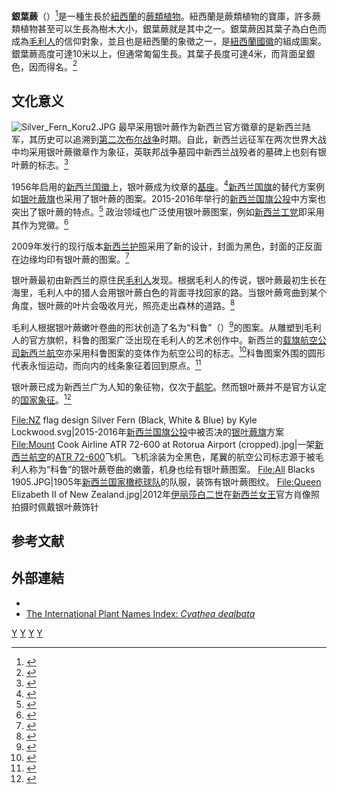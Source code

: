 {{NoteTA
|1=zh-hans:新西兰;zh-hant:紐西蘭
}}
{{Speciesbox 
| taxon = Cyathea dealbata
| image = Silver-fern.jpg
| authority = (G. Forster) Swartz, 1801
| synonyms =
*''Polypodium dealbatum'' <small>G. Forster, 1786</small>
*''Cyathea tricolor'' <small>Colenso, 1883</small>
*''Alsophila tricolor'' <small>(Colenso) Tryon, 1970</small>
|range_map=Cyathea dealbata distribution map.png
}}
'''銀葉蕨'''（{{Snamei|Cyathea dealbata}}）<ref name="BSBI07">{{cite web|title=BSBI List 2007|url=http://www.bsbi.org.uk/BSBIList2007.xls|accessdate=2014-10-17|format=xls|publisher=Botanical Society of Britain and Ireland|archive-url=https://www.webcitation.org/6VqJ46atN?url=http://www.bsbi.org.uk/BSBIList2007.xls|archive-date=2015-01-25|deadurl=yes}}</ref>是一種生長於[[紐西蘭|紐西蘭]]的[[羊齿植物|蕨類植物]]。紐西蘭是蕨類植物的寶庫，許多蕨類植物甚至可以生長為樹木大小，銀葉蕨就是其中之一。銀葉蕨因其葉子為白色而成為[[毛利人|毛利人]]的信仰對象，並且也是紐西蘭的象徵之一，是[[紐西蘭國徽|紐西蘭國徽]]的組成圖案。銀葉蕨高度可達10米以上，但通常匍匐生長。其葉子長度可達4米，而背面呈銀色，因而得名。<ref name="large2004">{{cite book|last=Large|first=M. F.|author2=Braggins, J. F.|title=Tree Ferns|url=https://archive.org/details/treeferns00larg_043|year=2004|publisher=Timber Press, Inc.|isbn=0-88192-630-2|pages=[https://archive.org/details/treeferns00larg_043/page/n119 120]–121}}</ref>

== 文化意义 ==
[[Image:Silver_Fern_Koru2.JPG|thumb]]
最早采用银叶蕨作为新西兰官方徽章的是新西兰陆军，其历史可以追溯到[[第二次布尔战争|第二次布尔战争]]时期。自此，新西兰远征军在两次世界大战中均采用银叶蕨徽章作为象征，英联邦战争墓园中新西兰战殁者的墓碑上也刻有银叶蕨的标志。<ref name=":0">{{cite web|title=The significance of the silver fern|url=https://www.tepapa.govt.nz/discover-collections/read-watch-play/maori/significance-silver-fern|access-date=2022-02-05|date=2017-07-06|website=Museum of New Zealand Te Papa Tongarewa, Wellington, NZ|language=en}}</ref>

1956年启用的[[新西兰国徽|新西兰国徽]]上，银叶蕨成为纹章的[[基座_(纹章学)|基座]]。<ref>{{cite web|title=Coat of arms - Coat of arms overview|url=https://teara.govt.nz/en/ephemera/35051/new-zealand-coat-of-arms|access-date=2022-02-05|date=2012-06-12|publisher=e Ara - the Encyclopedia of New Zealand|last1=Levine|first1=Stephen}}</ref>[[新西兰国旗|新西兰国旗]]的替代方案例如[[银叶蕨旗|银叶蕨旗]]也采用了银叶蕨的图案。2015-2016年举行的[[新西兰国旗公投|新西兰国旗公投]]中方案也突出了银叶蕨的特点。<ref>{{cite news|title=NZ confirms flag referendum candidate|url=https://www.bbc.co.uk/news/world-asia-35090641|access-date=2022-02-05|work=BBC News|date=2015-12-15}}</ref> 政治领域也广泛使用银叶蕨图案，例如[[新西兰工党|新西兰工党]]即采用其作为党徽。<ref>{{cite web|title=Register of Political Parties|url=https://www.elections.org.nz/parties-candidates/registered-political-parties/register-political-parties|access-date=2018-10-12|publisher=Electoral Commission|language=en}}</ref>

2009年发行的现行版本[[新西兰护照|新西兰护照]]采用了新的设计，封面为黑色，封面的正反面在边缘均印有银叶蕨的图案。<ref>{{Cite web|title=New style ePassport released today | Scoop News|url=https://www.scoop.co.nz/stories/PA0911/S00319.htm|access-date=2022-02-05|date=2009-11-23|website=scoop.co.nz}}</ref>

银叶蕨最初由新西兰的原住民[[毛利人|毛利人]]发现。根据毛利人的传说，银叶蕨最初生长在海里，毛利人中的猎人会用银叶蕨白色的背面寻找回家的路。当银叶蕨弯曲到某个角度，银叶蕨的叶片会吸收月光，照亮走出森林的道路。<ref>{{Cite web|title=Significance of the Silver Fern|url=https://thefernbrand.co.nz/significance-of-the-silver-fern/|access-date=2022-02-05|website=thefernbrand.co.nz}}</ref>

毛利人根据银叶蕨嫩叶卷曲的形状创造了名为“科鲁”（{{lang-mi|koru}}）<ref>{{cite web|title=Māori dictionary|url=http://www.maoridictionary.co.nz/index.cfm?dictionaryKeywords=koru&n=1|access-date=2022-02-05|author=John Moorfield|year=2010|work=Te Aka Māori-English, English-Māori Dictionary and Index|publisher=Te Whanake|archive-url=https://web.archive.org/web/20110722081807/http://www.maoridictionary.co.nz/index.cfm?dictionaryKeywords=koru&n=1|archive-date=2011-07-22|url-status=dead}}</ref>的图案。从雕塑到毛利人的官方旗帜，科鲁的图案广泛出现在毛利人的艺术创作中。新西兰的[[载旗航空公司|载旗航空公司]][[新西兰航空|新西兰航空]]亦采用科鲁图案的变体作为航空公司的标志。<ref>{{cite book|last1=Wedde|first1=Ian|title=Making Ends Meet: Essays and Talks, 1992-2004|date=2005|publisher=Victoria University Press|isbn=9780864735034|page=187|url=https://books.google.com/books?id=1uQzBzQPfnkC&pg=PA187|language=en}}</ref>科鲁图案外围的圆形代表永恒运动，而向内的线条象征着回到原点。<ref>{{cite web|title=The koru|url=https://teara.govt.nz/en/photograph/2422/the-koru|access-date=2022-02-05|publisher=Te Ara - The Encyclopedia of New Zealand|last1=Walrond|first1=Carl}}</ref>

银叶蕨已成为新西兰广为人知的象征物，仅次于[[鹬鸵|鹬鸵]]。然而银叶蕨并不是官方认定的[[国家象征|国家象征]]。<ref name="TEARAANIMAL">{{cite encyclopedia|url=http://www.teara.govt.nz/en/government-and-nation/9|title=Government and nation - National animal and flower|date=2009-03-03|encyclopedia=Te Ara: The Encyclopedia of New Zealand|access-date=2022-02-05}}</ref>

<gallery mode="packed" heights="120">
File:NZ flag design Silver Fern (Black, White & Blue) by Kyle Lockwood.svg|2015-2016年[[新西兰国旗公投|新西兰国旗公投]]中被否决的[[銀葉蕨旗|银叶蕨旗]]方案
File:Mount Cook Airline ATR 72-600 at Rotorua Airport (cropped).jpg|一架[[新西兰航空|新西兰航空]]的[[ATR_72#ATR_72-600型|ATR 72-600]]飞机。飞机涂装为全黑色，尾翼的航空公司标志源于被毛利人称为“科鲁”的银叶蕨卷曲的嫩蕾，机身也绘有银叶蕨图案。
File:All Blacks 1905.JPG|1905年[[新西兰国家橄榄球队|新西兰国家橄榄球队]]的队服，装饰有银叶蕨图纹。
File:Queen Elizabeth II of New Zealand.jpg|2012年[[伊丽莎白二世|伊丽莎白二世]]在[[新西兰君主|新西兰女王]]官方肖像照拍摄时佩戴银叶蕨饰针
</gallery>

==参考文献==

{{Reflist|32em}}

==外部連結==

{{TaxonIds |name = ''Cyathea dealbata'' |ncbi = 544599 |eol = 6089714|itis = }}
*{{Commons category-inline|Cyathea dealbata|''Cyathea dealbata''}}
* [http://www.ipni.org/ipni/plantsearch?id=17072400-1&query_type=by_id&output_format=object_view&back_page=plantsearch&ret_wholeName=Cyathea%20dealbata The International Plant Names Index: ''Cyathea dealbata'']
[[Category:桫椤属|Y]]
[[Category:海洋性氣候樹種|Y]]
[[Category:1786年描述的植物|Y]]
[[Category:紐西蘭植物|Y]]